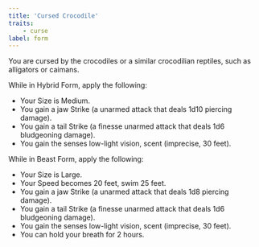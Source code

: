 ```yaml
---
title: 'Cursed Crocodile'
traits:
    - curse
label: form
---
```


You are cursed by the crocodiles or a similar crocodilian reptiles, such as alligators or caimans.

While in Hybrid Form, apply the following:

-   Your Size is Medium.
-   You gain a jaw Strike (a unarmed attack that deals 1d10 piercing damage).
-   You gain a tail Strike (a finesse unarmed attack that deals 1d6 bludgeoning damage).
-   You gain the senses low-light vision, scent (imprecise, 30 feet).

While in Beast Form, apply the following:

-   Your Size is Large.
-   Your Speed becomes 20 feet, swim 25 feet.
-   You gain a jaw Strike (a unarmed attack that deals 1d8 piercing damage).
-   You gain a tail Strike (a finesse unarmed attack that deals 1d6 bludgeoning damage).
-   You gain the senses low-light vision, scent (imprecise, 30 feet).
-   You can hold your breath for 2 hours.
